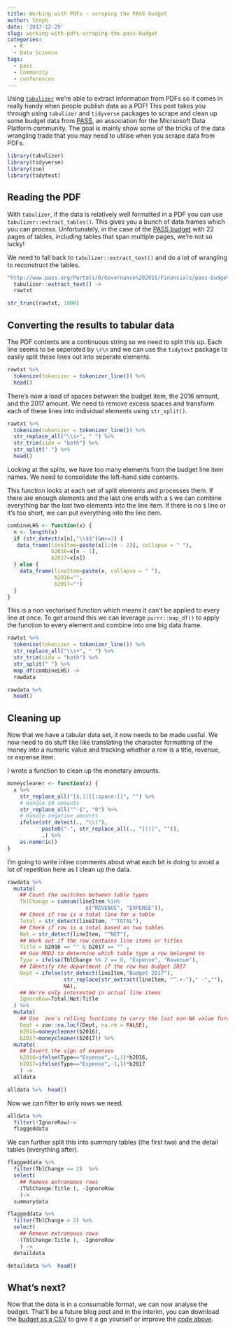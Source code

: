 ```yaml
---
title: Working with PDFs - scraping the PASS budget
author: Steph
date: '2017-12-29'
slug: working-with-pdfs-scraping-the-pass-budget
categories:
  - R
  - Data Science
tags:
  - pass
  - Community
  - conferences
---
```


Using [`tabulizer`](https://github.com/ropensci/tabulizer) we're able to extract information from PDFs so it comes in really handy when people publish data as a PDF! This post takes you through using `tabulizer` and `tidyverse` packages to scrape and clean up some budget data from [PASS](https://sqlpass.org), an association for the Micrsosoft Data Platform community. The goal is mainly show some of the tricks of the data wrangling trade that you may need to utilise when you scrape data from PDFs.

```r
library(tabulizer)
library(tidyverse)
library(zoo)
library(tidytext)
```

## Reading the PDF
With `tabulizer`, if the data is relatively well formatted in a PDF you can use `tabulizer::extract_tables()`. This gives you a bunch of data.frames which you can process. Unfortunately, in the case of the [PASS budget](http://www.pass.org/Portals/0/Governance%202016/Financials/pass-budget-2017.pdf?ver=2017-01-25-235556-197) with 22 pages of tables, including tables that span multiple pages, we're not so lucky!

We need to fall back to `tabulizer::extract_text()` and do a lot of wrangling to reconstruct the tables.
```r
"http://www.pass.org/Portals/0/Governance%202016/Financials/pass-budget-2017.pdf?ver=2017-01-25-235556-197" %>%
  tabulizer::extract_text() ->
  rawtxt

str_trunc(rawtxt, 1000)
```

## Converting the results to tabular data
The PDF contents are a continuous string so we need to split this up. Each line seems to be seperated by `\r\n` and we can use the `tidytext` package to easily split these lines out into seperate elements.

```r
rawtxt %>%
  tokenize(tokenizer = tokenizer_line()) %>% 
  head()
```

There's now a load of spaces between the budget item, the 2016 amount, and the 2017 amount. We need to remove excess spaces and transform each of these lines into individual elements using `str_split()`.

```r
rawtxt %>%
  tokenize(tokenizer = tokenizer_line()) %>%
  str_replace_all("\\s+", " ") %>%
  str_trim(side = "both") %>%
  str_split(" ") %>% 
  head()
```

Looking at the splits, we have too many elements from the budget line item names. We need to consolidate the left-hand side contents. 

This function looks at each set of split elements and processes them. If there are enough elements and the last one ends with a `$` we can combine everything bar the last two elements into the line item. If there is no `$` line or it's too short, we can put everything into the line item. 

```r
combineLHS <- function(x) {
  n <- length(x)
  if (str_detect(x[n],"\\$$")&n>=3) {
   data_frame(lineItem=paste(x[1:(n - 2)], collapse = " "), 
              b2016=x[n - 1], 
              b2017=x[n])
  } else {
    data_frame(lineItem=paste(x, collapse = " "), 
               b2016="", 
               b2017="")
  }
}
```


This is a non vectorised function which means it can't be applied to every line at once. To get around this we can leverage `purrr::map_df()` to apply the function to every element and combine into one big data.frame.

```r
rawtxt %>%
  tokenize(tokenizer = tokenizer_line()) %>%
  str_replace_all("\\s+", " ") %>%
  str_trim(side = "both") %>%
  str_split(" ") %>%
  map_df(combineLHS) ->
  rawdata

rawdata %>% 
  head()
```

## Cleaning up
Now that we have a tabular data set, it now needs to be made useful. We now need to do stuff like like translating the character formatting of the money into a numeric value and tracking whether a row is a title, revenue, or expense item.

I wrote a function to clean up the monetary amounts.
```r
moneycleaner <- function(x) {
  x %>%
    str_replace_all("[$,]|[[:space:]]", "") %>%
    # Handle $0 amounts
    str_replace_all("^-$", "0") %>%
    # Handle negative amounts
    ifelse(str_detect(., "\\("),
           paste0("-", str_replace_all(., "[()]", "")),
           .) %>%
    as.numeric()
}
```

I'm going to write inline comments about what each bit is doing to avoid a lot of repetition here as I clean up the data.
```r
rawdata %>%
  mutate(
    ## Count the switches between table types
    TblChange = cumsum(lineItem %in%
                         c("REVENUE", "EXPENSE")),
    ## Check if row is a total line for a table
    Total = str_detect(lineItem, "^TOTAL"),
    ## Check if row is a total based on two tables
    Net = str_detect(lineItem, "^NET"),
    ## Work out if the row contains line items or titles
    Title = b2016 == "" & b2017 == "" ,
    ## Use MOD2 to determine which table type a row belonged to
    Type = ifelse(TblChange %% 2 == 0, "Expense", "Revenue"),
    ## Identify the department if the row has budget 2017
    Dept = ifelse(str_detect(lineItem,"Budget 2017"),
                  str_replace(str_extract(lineItem, "^.+-")," -",""),
                  NA),
    ## We're only interested in actual line items
    IgnoreRow=Total|Net|Title
  ) %>%
  mutate(
    ## Use `zoo`s rolling functions to carry the last non-NA value forward. Essentially doign a fill-down between values
    Dept = zoo::na.locf(Dept, na.rm = FALSE),
    b2016=moneycleaner(b2016),
    b2017=moneycleaner(b2017)) %>% 
  mutate(
    ## Invert the sign of expenses
    b2016=ifelse(Type=="Expense",-1,1)*b2016,
    b2017=ifelse(Type=="Expense",-1,1)*b2017
    ) ->
  alldata
```

```r
alldata %>%  head()
```

Now we can filter to only rows we need.
```r
alldata %>% 
  filter(!IgnoreRow)->
  flaggeddata
```

We can further split this into summary tables (the first two) and the detail tables (everything after).
```r
flaggeddata %>%
  filter(TblChange <= 2)  %>% 
  select(
    ## Remove extraneous rows
   -(TblChange:Title ), -IgnoreRow
    )->
  summarydata

flaggeddata %>%
  filter(TblChange > 2) %>% 
  select(
    ## Remove extraneous rows
   -(TblChange:Title ), -IgnoreRow
    ) ->
  detaildata
```

```r
detaildata %>%  head()
```

## What's next?
Now that the data is in a consumable format, we can now analyse the budget. That'll be a future blog post and in the interim, you can download the [budget as a CSV](//itsalocke.com/blog/files/budgetdata.csv) to give it a go yourself or improve the [code above](//itsalocke.com/blog/files/2017-12-29-working-with-pdfs-scraping-the-pass-budget.R).
